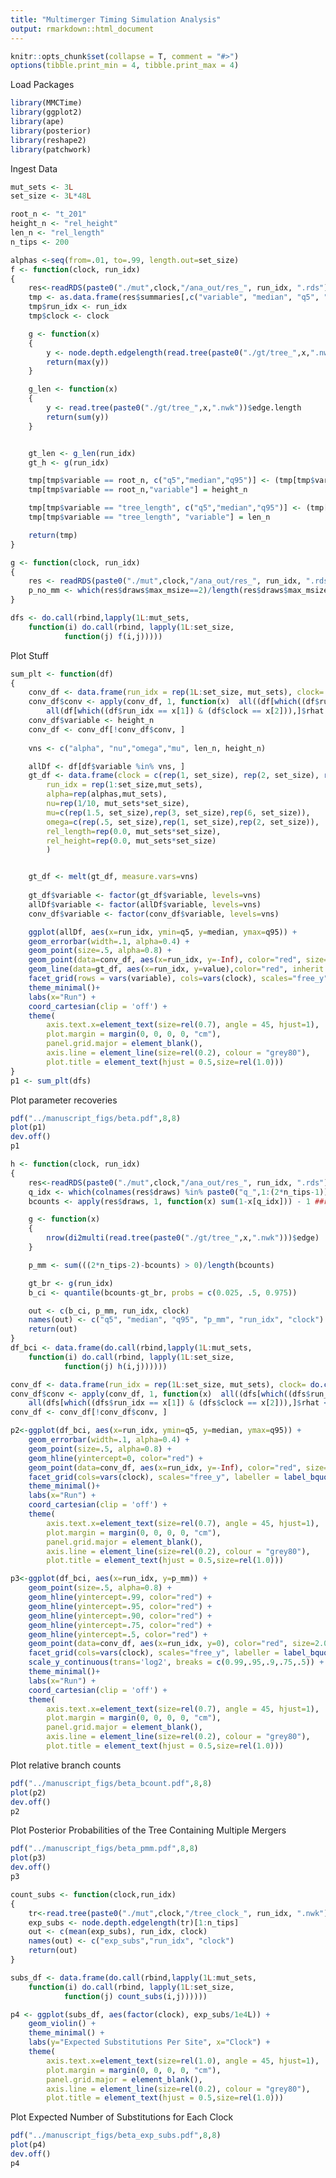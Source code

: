 ```yaml
---
title: "Multimerger Timing Simulation Analysis"
output: rmarkdown::html_document
---
```


```r
knitr::opts_chunk$set(collapse = T, comment = "#>")
options(tibble.print_min = 4, tibble.print_max = 4)
```

Load Packages
```r
library(MMCTime)
library(ggplot2)
library(ape)
library(posterior)
library(reshape2)
library(patchwork)
```

Ingest Data
```r
mut_sets <- 3L
set_size <- 3L*48L

root_n <- "t_201"
height_n <- "rel_height"
len_n <- "rel_length"
n_tips <- 200

alphas <-seq(from=.01, to=.99, length.out=set_size)
f <- function(clock, run_idx)
{
    res<-readRDS(paste0("./mut",clock,"/ana_out/res_", run_idx, ".rds"))
    tmp <- as.data.frame(res$summaries[,c("variable", "median", "q5", "q95", "rhat", "ess_bulk")])
    tmp$run_idx <- run_idx
    tmp$clock <- clock

    g <- function(x)
    {
        y <- node.depth.edgelength(read.tree(paste0("./gt/tree_",x,".nwk")))
        return(max(y))
    }

    g_len <- function(x)
    {
        y <- read.tree(paste0("./gt/tree_",x,".nwk"))$edge.length
        return(sum(y))
    }


    gt_len <- g_len(run_idx)
    gt_h <- g(run_idx)

    tmp[tmp$variable == root_n, c("q5","median","q95")] <- (tmp[tmp$variable == root_n, c("q5","median","q95")]-gt_h)/gt_h
    tmp[tmp$variable == root_n,"variable"] = height_n

    tmp[tmp$variable == "tree_length", c("q5","median","q95")] <- (tmp[tmp$variable == "tree_length", c("q5","median","q95")]-gt_len)/gt_len
    tmp[tmp$variable == "tree_length", "variable"] = len_n

    return(tmp)
}

g <- function(clock, run_idx)
{
    res <- readRDS(paste0("./mut",clock,"/ana_out/res_", run_idx, ".rds"))
    p_no_mm <- which(res$draws$max_msize==2)/length(res$draws$max_msize)
}

dfs <- do.call(rbind,lapply(1L:mut_sets,
    function(i) do.call(rbind, lapply(1L:set_size,
            function(j) f(i,j)))))
```

Plot Stuff
```r
sum_plt <- function(df)
{
    conv_df <- data.frame(run_idx = rep(1L:set_size, mut_sets), clock= do.call(c,lapply(1L:mut_sets, function (x) rep(x, set_size))))
    conv_df$conv <- apply(conv_df, 1, function(x)  all((df[which((df$run_idx == x[1]) & (df$clock == x[2])),]$ess_bulk>200)) && 
        all(df[which((df$run_idx == x[1]) & (df$clock == x[2])),]$rhat < 1.05))
    conv_df$variable <- height_n
    conv_df <- conv_df[!conv_df$conv, ]
    
    vns <- c("alpha", "nu","omega","mu", len_n, height_n)

    allDf <- df[df$variable %in% vns, ]
    gt_df <- data.frame(clock = c(rep(1, set_size), rep(2, set_size), rep(3, set_size)),
        run_idx = rep(1:set_size,mut_sets),
        alpha=rep(alphas,mut_sets),
        nu=rep(1/10, mut_sets*set_size),
        mu=c(rep(1.5, set_size),rep(3, set_size),rep(6, set_size)),
        omega=c(rep(.5, set_size),rep(1, set_size),rep(2, set_size)),
        rel_length=rep(0.0, mut_sets*set_size),
        rel_height=rep(0.0, mut_sets*set_size)
        )


    gt_df <- melt(gt_df, measure.vars=vns)
    
    gt_df$variable <- factor(gt_df$variable, levels=vns)
    allDf$variable <- factor(allDf$variable, levels=vns)
    conv_df$variable <- factor(conv_df$variable, levels=vns)

    ggplot(allDf, aes(x=run_idx, ymin=q5, y=median, ymax=q95)) +
    geom_errorbar(width=.1, alpha=0.4) +
    geom_point(size=.5, alpha=0.8) + 
    geom_point(data=conv_df, aes(x=run_idx, y=-Inf), color="red", size=2.0, shape=4, inherit.aes=F) +
    geom_line(data=gt_df, aes(x=run_idx, y=value),color="red", inherit.aes=F) +
    facet_grid(rows = vars(variable), cols=vars(clock), scales="free_y", labeller = label_bquote(cols="Clock"==.(clock))) +
    theme_minimal()+
    labs(x="Run") +
    coord_cartesian(clip = 'off') +
    theme(
        axis.text.x=element_text(size=rel(0.7), angle = 45, hjust=1),
        plot.margin = margin(0, 0, 0, 0, "cm"),
        panel.grid.major = element_blank(), 
        axis.line = element_line(size=rel(0.2), colour = "grey80"),
        plot.title = element_text(hjust = 0.5,size=rel(1.0))) 
}
p1 <- sum_plt(dfs)
```
Plot parameter recoveries
```r
pdf("../manuscript_figs/beta.pdf",8,8)
plot(p1)
dev.off()
p1
```
```r
h <- function(clock, run_idx)
{
    res<-readRDS(paste0("./mut",clock,"/ana_out/res_", run_idx, ".rds"))
    q_idx <- which(colnames(res$draws) %in% paste0("q_",1:(2*n_tips-1)))
    bcounts <- apply(res$draws, 1, function(x) sum(1-x[q_idx])) - 1 ##root has a q but no branch

    g <- function(x)
    {
        nrow(di2multi(read.tree(paste0("./gt/tree_",x,".nwk")))$edge)
    }

    p_mm <- sum(((2*n_tips-2)-bcounts) > 0)/length(bcounts)

    gt_br <- g(run_idx)
    b_ci <- quantile(bcounts-gt_br, probs = c(0.025, .5, 0.975))

    out <- c(b_ci, p_mm, run_idx, clock)
    names(out) <- c("q5", "median", "q95", "p_mm", "run_idx", "clock")
    return(out)
}
df_bci <- data.frame(do.call(rbind,lapply(1L:mut_sets,
    function(i) do.call(rbind, lapply(1L:set_size,
            function(j) h(i,j))))))

conv_df <- data.frame(run_idx = rep(1L:set_size, mut_sets), clock= do.call(c,lapply(1L:mut_sets, function (x) rep(x, set_size))))
conv_df$conv <- apply(conv_df, 1, function(x)  all((dfs[which((dfs$run_idx == x[1]) & (dfs$clock == x[2])),]$ess_bulk>200)) && 
    all(dfs[which((dfs$run_idx == x[1]) & (dfs$clock == x[2])),]$rhat < 1.05))
conv_df <- conv_df[!conv_df$conv, ]

p2<-ggplot(df_bci, aes(x=run_idx, ymin=q5, y=median, ymax=q95)) +
    geom_errorbar(width=.1, alpha=0.4) +
    geom_point(size=.5, alpha=0.8) + 
    geom_hline(yintercept=0, color="red") +
    geom_point(data=conv_df, aes(x=run_idx, y=-Inf), color="red", size=2.0, shape=4, inherit.aes=F) +
    facet_grid(cols=vars(clock), scales="free_y", labeller = label_bquote(cols="Clock"==.(clock))) +
    theme_minimal()+
    labs(x="Run") +
    coord_cartesian(clip = 'off') +
    theme(
        axis.text.x=element_text(size=rel(0.7), angle = 45, hjust=1),
        plot.margin = margin(0, 0, 0, 0, "cm"),
        panel.grid.major = element_blank(), 
        axis.line = element_line(size=rel(0.2), colour = "grey80"),
        plot.title = element_text(hjust = 0.5,size=rel(1.0))) 

p3<-ggplot(df_bci, aes(x=run_idx, y=p_mm)) +
    geom_point(size=.5, alpha=0.8) + 
    geom_hline(yintercept=.99, color="red") +    
    geom_hline(yintercept=.95, color="red") +
    geom_hline(yintercept=.90, color="red") +
    geom_hline(yintercept=.75, color="red") +
    geom_hline(yintercept=.5, color="red") +
    geom_point(data=conv_df, aes(x=run_idx, y=0), color="red", size=2.0, shape=4, inherit.aes=F) +
    facet_grid(cols=vars(clock), scales="free_y", labeller = label_bquote(cols="Clock"==.(clock))) +
    scale_y_continuous(trans='log2', breaks = c(0.99,.95,.9,.75,.5)) + 
    theme_minimal()+
    labs(x="Run") +
    coord_cartesian(clip = 'off') +
    theme(
        axis.text.x=element_text(size=rel(0.7), angle = 45, hjust=1),
        plot.margin = margin(0, 0, 0, 0, "cm"),
        panel.grid.major = element_blank(), 
        axis.line = element_line(size=rel(0.2), colour = "grey80"),
        plot.title = element_text(hjust = 0.5,size=rel(1.0)))
```
Plot relative branch counts
```r
pdf("../manuscript_figs/beta_bcount.pdf",8,8)
plot(p2)
dev.off()
p2
```
Plot Posterior Probabilities of the Tree Containing Multiple Mergers
```r
pdf("../manuscript_figs/beta_pmm.pdf",8,8)
plot(p3)
dev.off()
p3
```
```r
count_subs <- function(clock,run_idx)
{
    tr<-read.tree(paste0("./mut",clock,"/tree_clock_", run_idx, ".nwk"))
    exp_subs <- node.depth.edgelength(tr)[1:n_tips]
    out <- c(mean(exp_subs), run_idx, clock)
    names(out) <- c("exp_subs","run_idx", "clock")
    return(out)
}

subs_df <- data.frame(do.call(rbind,lapply(1L:mut_sets,
    function(i) do.call(rbind, lapply(1L:set_size,
            function(j) count_subs(i,j))))))

p4 <- ggplot(subs_df, aes(factor(clock), exp_subs/1e4L)) + 
    geom_violin() +
    theme_minimal() +
    labs(y="Expected Substitutions Per Site", x="Clock") + 
    theme(
        axis.text.x=element_text(size=rel(1.0), angle = 45, hjust=1),
        plot.margin = margin(0, 0, 0, 0, "cm"),
        panel.grid.major = element_blank(), 
        axis.line = element_line(size=rel(0.2), colour = "grey80"),
        plot.title = element_text(hjust = 0.5,size=rel(1.0)))
```

Plot Expected Number of Substitutions for Each Clock
```r
pdf("../manuscript_figs/beta_exp_subs.pdf",8,8)
plot(p4)
dev.off()
p4
```